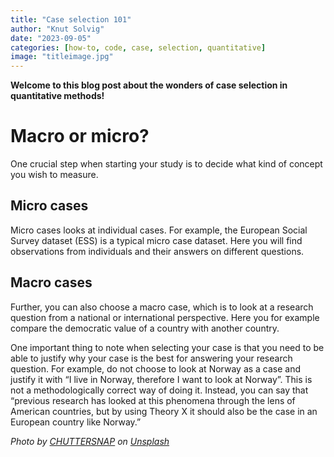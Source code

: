 ```yaml
---
title: "Case selection 101"
author: "Knut Solvig"
date: "2023-09-05"
categories: [how-to, code, case, selection, quantitative]
image: "titleimage.jpg"
---
```


**Welcome to this blog post about the wonders of case selection in quantitative methods!**

# Macro or micro?

One crucial step when starting your study is to decide what kind of concept you wish to measure.

## Micro cases

Micro cases looks at individual cases. For example, the European Social Survey dataset (ESS) is a typical micro case dataset. Here you will find observations from individuals and their answers on different questions.

## Macro cases

Further, you can also choose a macro case, which is to look at a research question from a national or international perspective. Here you for example compare the democratic value of a country with another country.

One important thing to note when selecting your case is that you need to be able to justify why your case is the best for answering your research question. For example, do not choose to look at Norway as a case and justify it with "I live in Norway, therefore I want to look at Norway". This is not a methodologically correct way of doing it. Instead, you can say that "previous research has looked at this phenomena through the lens of American countries, but by using Theory X it should also be the case in an European country like Norway."

*Photo by [CHUTTERSNAP](https://unsplash.com/@chuttersnap?utm_source=unsplash&utm_medium=referral&utm_content=creditCopyText) on [Unsplash](https://unsplash.com/photos/gDDas5_ALRw?utm_source=unsplash&utm_medium=referral&utm_content=creditCopyText)*
